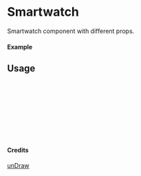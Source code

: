 
<Meta of={Smartwatch} title="unDraw/Smartwatch" />

# Smartwatch

Smartwatch component with different props.

#### Example

<Canvas of={Smartwatch.Primary} />

## Usage

```ts
import { Smartwatch } from "yadl-ui";

const Example = () => {
  return (
      <Smartwatch />
  );
};

export default Example;
```

#### Credits
[unDraw](https://undraw.co/illustrations)
